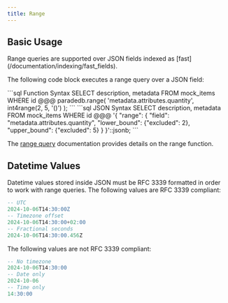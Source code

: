 ```yaml
---
title: Range
---
```


## Basic Usage

<Note>
  Range queries are supported over JSON fields indexed as
  [fast](/documentation/indexing/fast_fields).
</Note>

The following code block executes a range query over a JSON field:

<CodeGroup>
```sql Function Syntax
SELECT description, metadata
FROM mock_items
WHERE id @@@ paradedb.range(
    'metadata.attributes.quantity',
    int4range(2, 5, '()')
);
```
```sql JSON Syntax
SELECT description, metadata
FROM mock_items
WHERE id @@@
'{
    "range": {
        "field": "metadata.attributes.quantity",
        "lower_bound": {"excluded": 2},
        "upper_bound": {"excluded": 5}
    }
}'::jsonb;
```
</CodeGroup>

The [range query](/documentation/advanced/term/range) documentation provides details on the range function.

## Datetime Values

Datetime values stored inside JSON must be RFC 3339 formatted in order to work with range queries. The following values
are RFC 3339 compliant:

```sql
-- UTC
2024-10-06T14:30:00Z
-- Timezone offset
2024-10-06T14:30:00+02:00
-- Fractional seconds
2024-10-06T14:30:00.456Z
```

The following values are not RFC 3339 compliant:

```sql
-- No timezone
2024-10-06T14:30:00
-- Date only
2024-10-06
-- Time only
14:30:00
```
